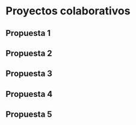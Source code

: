 # Proyectos colaborativos

## Propuesta 1


## Propuesta 2


## Propuesta 3


## Propuesta 4


## Propuesta 5



